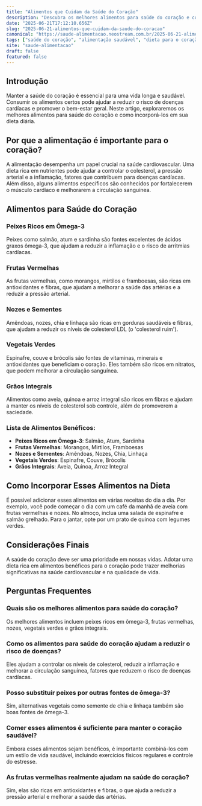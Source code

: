 ```yaml
---
title: "Alimentos que Cuidam da Saúde do Coração"
description: "Descubra os melhores alimentos para saúde do coração e como eles podem ajudar a manter o coração saudável e forte."
date: "2025-06-21T17:12:10.656Z"
slug: "2025-06-21-alimentos-que-cuidam-da-saude-do-coracao"
canonical: "https://saude-alimentacao.neostream.com.br/2025-06-21-alimentos-que-cuidam-da-saude-do-coracao"
tags: ["saúde do coração", "alimentação saudável", "dieta para o coração"]
site: "saude-alimentacao"
draft: false
featured: false
---
```


## Introdução

Manter a saúde do coração é essencial para uma vida longa e saudável. Consumir os alimentos certos pode ajudar a reduzir o risco de doenças cardíacas e promover o bem-estar geral. Neste artigo, exploraremos os melhores alimentos para saúde do coração e como incorporá-los em sua dieta diária.

## Por que a alimentação é importante para o coração?

A alimentação desempenha um papel crucial na saúde cardiovascular. Uma dieta rica em nutrientes pode ajudar a controlar o colesterol, a pressão arterial e a inflamação, fatores que contribuem para doenças cardíacas. Além disso, alguns alimentos específicos são conhecidos por fortalecerem o músculo cardíaco e melhorarem a circulação sanguínea.

## Alimentos para Saúde do Coração

### Peixes Ricos em Ômega-3

Peixes como salmão, atum e sardinha são fontes excelentes de ácidos graxos ômega-3, que ajudam a reduzir a inflamação e o risco de arritmias cardíacas.

### Frutas Vermelhas

As frutas vermelhas, como morangos, mirtilos e framboesas, são ricas em antioxidantes e fibras, que ajudam a melhorar a saúde das artérias e a reduzir a pressão arterial.

### Nozes e Sementes

Amêndoas, nozes, chia e linhaça são ricas em gorduras saudáveis e fibras, que ajudam a reduzir os níveis de colesterol LDL (o 'colesterol ruim').

### Vegetais Verdes

Espinafre, couve e brócolis são fontes de vitaminas, minerais e antioxidantes que beneficiam o coração. Eles também são ricos em nitratos, que podem melhorar a circulação sanguínea.

### Grãos Integrais

Alimentos como aveia, quinoa e arroz integral são ricos em fibras e ajudam a manter os níveis de colesterol sob controle, além de promoverem a saciedade.

### Lista de Alimentos Benéficos:

- **Peixes Ricos em Ômega-3**: Salmão, Atum, Sardinha
- **Frutas Vermelhas**: Morangos, Mirtilos, Framboesas
- **Nozes e Sementes**: Amêndoas, Nozes, Chia, Linhaça
- **Vegetais Verdes**: Espinafre, Couve, Brócolis
- **Grãos Integrais**: Aveia, Quinoa, Arroz Integral

## Como Incorporar Esses Alimentos na Dieta

É possível adicionar esses alimentos em várias receitas do dia a dia. Por exemplo, você pode começar o dia com um café da manhã de aveia com frutas vermelhas e nozes. No almoço, inclua uma salada de espinafre e salmão grelhado. Para o jantar, opte por um prato de quinoa com legumes verdes.

## Considerações Finais

A saúde do coração deve ser uma prioridade em nossas vidas. Adotar uma dieta rica em alimentos benéficos para o coração pode trazer melhorias significativas na saúde cardiovascular e na qualidade de vida.

## Perguntas Frequentes

### Quais são os melhores alimentos para saúde do coração?

Os melhores alimentos incluem peixes ricos em ômega-3, frutas vermelhas, nozes, vegetais verdes e grãos integrais.

### Como os alimentos para saúde do coração ajudam a reduzir o risco de doenças?

Eles ajudam a controlar os níveis de colesterol, reduzir a inflamação e melhorar a circulação sanguínea, fatores que reduzem o risco de doenças cardíacas.

### Posso substituir peixes por outras fontes de ômega-3?

Sim, alternativas vegetais como semente de chia e linhaça também são boas fontes de ômega-3.

### Comer esses alimentos é suficiente para manter o coração saudável?

Embora esses alimentos sejam benéficos, é importante combiná-los com um estilo de vida saudável, incluindo exercícios físicos regulares e controle do estresse.

### As frutas vermelhas realmente ajudam na saúde do coração?

Sim, elas são ricas em antioxidantes e fibras, o que ajuda a reduzir a pressão arterial e melhorar a saúde das artérias.